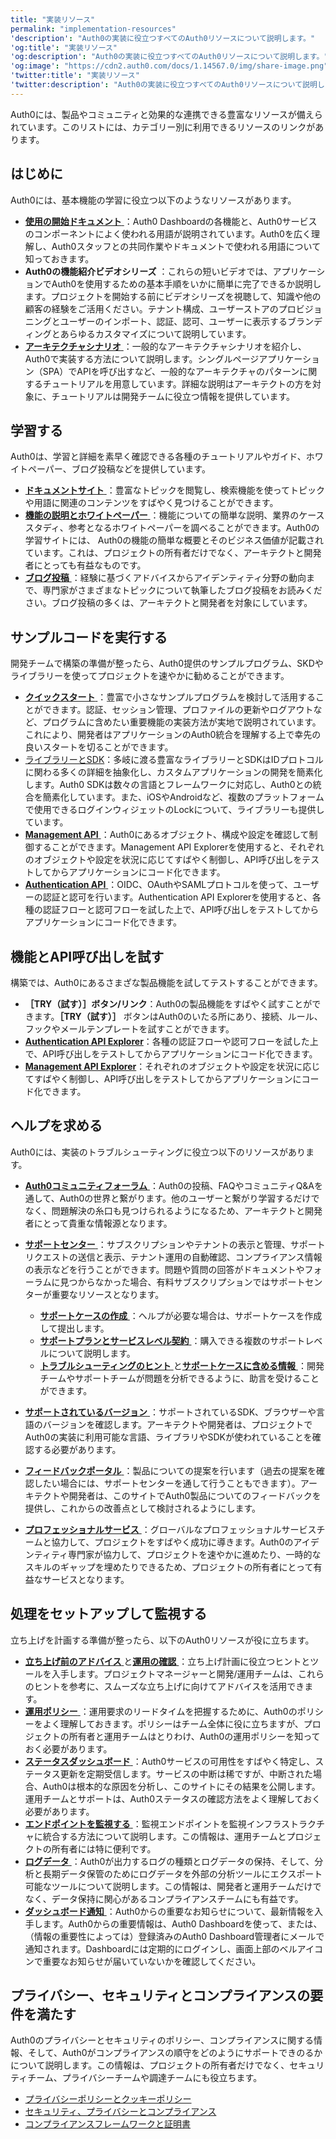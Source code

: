 ```yaml
---
title: "実装リソース"
permalink: "implementation-resources"
'description': "Auth0の実装に役立つすべてのAuth0リソースについて説明します。"
'og:title': "実装リソース"
'og:description': "Auth0の実装に役立つすべてのAuth0リソースについて説明します。"
'og:image': "https://cdn2.auth0.com/docs/1.14567.0/img/share-image.png"
'twitter:title': "実装リソース"
'twitter:description': "Auth0の実装に役立つすべてのAuth0リソースについて説明します。"
---
```


Auth0には、製品やコミュニティと効果的な連携できる豊富なリソースが備えられています。このリストには、カテゴリー別に利用できるリソースのリンクがあります。

## はじめに

Auth0には、基本機能の学習に役立つ以下のようなリソースがあります。

* [**使用の開始ドキュメント** ](/ja-jp/get-started)：<Tooltip data-tooltip-id="react-containers-DefinitionTooltip-0" href="/ja-jp/glossary?term=auth0-dashboard" tip="Auth0 Dashboard: サービスを構成するためのAuth0の主製品。" cta="用語集の表示">Auth0 Dashboard</Tooltip>の各機能と、Auth0サービスのコンポーネントによく使われる用語が説明されています。Auth0を広く理解し、Auth0スタッフとの共同作業やドキュメントで使われる用語について知っておきます。
* **Auth0の機能紹介ビデオシリーズ** ：これらの短いビデオでは、アプリケーションでAuth0を使用するための基本手順をいかに簡単に完了できるか説明します。プロジェクトを開始する前にビデオシリーズを視聴して、知識や他の顧客の経験をご活用ください。テナント構成、ユーザーストアのプロビジョニングとユーザーのインポート、認証、認可、ユーザーに表示するブランディングとあらゆるカスタマイズについて説明しています。
* [**アーキテクチャシナリオ** ](/ja-jp/get-started/architecture-scenarios)：一般的なアーキテクチャシナリオを紹介し、Auth0で実装する方法について説明します。シングルページアプリケーション（SPA）でAPIを呼び出すなど、一般的なアーキテクチャのパターンに関するチュートリアルを用意しています。詳細な説明はアーキテクトの方を対象に、チュートリアルは開発チームに役立つ情報を提供しています。

## 学習する

Auth0は、学習と詳細を素早く確認できる各種のチュートリアルやガイド、ホワイトペーパー、ブログ投稿などを提供しています。

* [**ドキュメントサイト** ](https://auth0.com/docs/)：豊富なトピックを閲覧し、検索機能を使ってトピックや用語に関連のコンテンツをすばやく見つけることができます。
* [**機能の説明とホワイトペーパー** ](https://auth0.com/learn/)：機能についての簡単な説明、業界のケーススタディ、参考となるホワイトペーパーを調べることができます。Auth0の学習サイトには、 Auth0の機能の簡単な概要とそのビジネス価値が記載されています。これは、プロジェクトの所有者だけでなく、アーキテクトと開発者にとっても有益なものです。
* [**ブログ投稿** ](https://auth0.com/blog/)：経験に基づくアドバイスからアイデンティティ分野の動向まで、専門家がさまざまなトピックについて執筆したブログ投稿をお読みください。ブログ投稿の多くは、アーキテクトと開発者を対象にしています。

## サンプルコードを実行する

開発チームで構築の準備が整ったら、Auth0提供のサンプルプログラム、SKDやライブラリーを使ってプロジェクトを速やかに勧めることができます。

* [**クイックスタート** ](/ja-jp/quickstarts)：豊富で小さなサンプルプログラムを検討して活用することができます。認証、セッション管理、プロファイルの更新やログアウトなど、プログラムに含めたい重要機能の実装方法が実地で説明されています。これにより、開発者はアプリケーションのAuth0統合を理解する上で幸先の良いスタートを切ることができます。
* [ライブラリーとSDK](/ja-jp/libraries)：多岐に渡る豊富なライブラリーとSDKはIDプロトコルに関わる多くの詳細を抽象化し、カスタムアプリケーションの開発を簡素化します。Auth0 SDKは数々の言語とフレームワークに対応し、Auth0との統合を簡素化しています。また、iOSやAndroidなど、複数のプラットフォームで使用できるログインウィジェットのLockについて、ライブラリーも提供しています。
* [**Management API** ](/ja-jp/api/management/v2)：Auth0にあるオブジェクト、構成や設定を確認して制御することができます。<Tooltip data-tooltip-id="react-containers-DefinitionTooltip-0" href="/ja-jp/glossary?term=management-api" tip="Management API: 顧客が管理タスクを実行できるようにするための製品。" cta="用語集の表示">Management API</Tooltip> Explorerを使用すると、それぞれのオブジェクトや設定を状況に応じてすばやく制御し、API呼び出しをテストしてからアプリケーションにコード化できます。
* [**Authentication API** ](/ja-jp/api/authentication)：OIDC、<Tooltip data-tooltip-id="react-containers-DefinitionTooltip-0" href="/ja-jp/glossary?term=oath2" tip="OAuth 2.0: 認可プロトコルとワークフローを定義する認可フレームワーク。" cta="用語集の表示">OAuth</Tooltip>や<Tooltip data-tooltip-id="react-containers-DefinitionTooltip-1" href="/ja-jp/glossary?term=security-assertion-markup-language" tip="Security Assertion Markup Language（SAML）: パスワードなしに二者間で認証情報を交換できる標準化プロトコル。" cta="用語集の表示">SAML</Tooltip>プロトコルを使って、ユーザーの認証と認可を行います。Authentication API Explorerを使用すると、各種の認証フローと認可フローを試した上で、API呼び出しをテストしてからアプリケーションにコード化できます。

## 機能とAPI呼び出しを試す

構築では、Auth0にあるさまざな製品機能を試してテストすることができます。

* **［TRY（試す）］ボタン/リンク**：Auth0の製品機能をすばやく試すことができます。**［TRY（試す）］** ボタンはAuth0のいたる所にあり、接続、ルール、フックやメールテンプレートを試すことができます。
* [**Authentication API Explorer**](/ja-jp/api/authentication#introduction)：各種の認証フローや認可フローを試した上で、API呼び出しをテストしてからアプリケーションにコード化できます。
* [**Management API Explorer**](/ja-jp/api/management/v2)：それぞれのオブジェクトや設定を状況に応じてすばやく制御し、API呼び出しをテストしてからアプリケーションにコード化できます。

## ヘルプを求める

Auth0には、実装のトラブルシューティングに役立つ以下のリソースがあります。

* [**Auth0コミュニティフォーラム** ](https://community.auth0.com/)：Auth0の投稿、FAQやコミュニティQ&Aを通して、Auth0の世界と繋がります。他のユーザーと繋がり学習するだけでなく、問題解決の糸口も見つけられるようになるため、アーキテクトと開発者にとって貴重な情報源となります。
* [**サポートセンター** ](https://support.auth0.com/)：サブスクリプションやテナントの表示と管理、サポートリクエストの送信と表示、テナント運用の自動確認、コンプライアンス情報の表示などを行うことができます。問題や質問の回答がドキュメントやフォーラムに見つからなかった場合、有料サブスクリプションではサポートセンターが重要なリソースとなります。

  + [**サポートケースの作成** ](/ja-jp/troubleshoot/customer-support/open-and-manage-support-tickets)：ヘルプが必要な場合は、サポートケースを作成して提出します。
  + [**サポートプランとサービスレベル契約** ](/ja-jp/support#defect-responses)：購入できる複数のサポートレベルについて説明します。
  + [**トラブルシューティングのヒント** ](/ja-jp/onboarding/enterprise-support#what-to-check-before-logging-an-issue)と[**サポートケースに含める情報** ](/ja-jp/onboarding/enterprise-support#information-to-provide-when-logging-an-issue)：開発チームやサポートチームが問題を分析できるように、助言を受けることができます。
* [**サポートされているバージョン** ](/ja-jp/troubleshoot/customer-support/product-support-matrix)：サポートされているSDK、ブラウザーや言語のバージョンを確認します。アーキテクトや開発者は、プロジェクトでAuth0の実装に利用可能な言語、ライブラリやSDKが使われていることを確認する必要があります。
* [**フィードバックポータル** ](https://auth0.com/feedback)：製品についての提案を行います（過去の提案を確認したい場合には、サポートセンターを通して行うこともできます）。アーキテクトや開発者は、このサイトでAuth0製品についてのフィードバックを提供し、これからの改善点として検討されるようにします。
* [**プロフェッショナルサービス** ](/ja-jp/get-started/professional-services)：グローバルなプロフェッショナルサービスチームと協力して、プロジェクトをすばやく成功に導きます。Auth0のアイデンティティ専門家が協力して、プロジェクトを速やかに進めたり、一時的なスキルのギャップを埋めたりできるため、プロジェクトの所有者にとって有益なサービスとなります。

## 処理をセットアップして監視する

立ち上げを計画する準備が整ったら、以下のAuth0リソースが役に立ちます。

* [**立ち上げ前のアドバイス** ](/ja-jp/deploy-monitor/pre-deployment-checks)と[**運用の確認** ](/ja-jp/deploy-monitor/pre-deployment-checks/how-to-run-production-checks)：立ち上げ計画に役立つヒントとツールを入手します。プロジェクトマネージャーと開発/運用チームは、これらのヒントを参考に、スムーズな立ち上げに向けてアドバイスを活用できます。
* [**運用ポリシー** ](/ja-jp/troubleshoot/customer-support/operational-policies)：運用要求のリードタイムを把握するために、Auth0のポリシーをよく理解しておきます。ポリシーはチーム全体に役に立ちますが、プロジェクトの所有者と運用チームはとりわけ、Auth0の運用ポリシーを知っておく必要があります。
* [**ステータスダッシュボード** ](https://status.auth0.com/)：Auth0サービスの可用性をすばやく特定し、ステータス更新を定期受信します。サービスの中断は稀ですが、中断された場合、Auth0は根本的な原因を分析し、このサイトにその結果を公開します。運用チームとサポートは、Auth0ステータスの確認方法をよく理解しておく必要があります。
* [**エンドポイントを監視する** ](/ja-jp/deploy-monitor)：監視エンドポイントを監視インフラストラクチャに統合する方法について説明します。この情報は、運用チームとプロジェクトの所有者には特に便利です。
* [**ログデータ** ](/ja-jp/deploy-monitor/logs)：Auth0が出力するログの種類とログデータの保持、そして、分析と長期データ保管のためにログデータを外部の分析ツールにエクスポート可能なツールについて説明します。この情報は、開発者と運用チームだけでなく、データ保持に関心があるコンプライアンスチームにも有益です。
* [**ダッシュボード通知** ](/ja-jp/architecture-scenarios/implementation/b2c/b2c-operations#notifications)：Auth0からの重要なお知らせについて、最新情報を入手します。Auth0からの重要情報は、Auth0 Dashboardを使って、または、（情報の重要性によっては）登録済みのAuth0 Dashboard管理者にメールで通知されます。Dashboardには定期的にログインし、画面上部のベルアイコンで重要なお知らせが届いていないかを確認してください。

## プライバシー、セキュリティとコンプライアンスの要件を満たす

Auth0のプライバシーとセキュリティのポリシー、コンプライアンスに関する情報、そして、Auth0がコンプライアンスの順守をどのようにサポートできのるかについて説明します。この情報は、プロジェクトの所有者だけでなく、セキュリティチーム、プライバシーチームや調達チームにも役立ちます。

* [プライバシーポリシーとクッキーポリシー](https://auth0.com/privacy)
* [セキュリティ、プライバシーとコンプライアンス](https://auth0.com/security/)
* [コンプライアンスフレームワークと証明書](/ja-jp/secure/data-privacy-and-compliance)